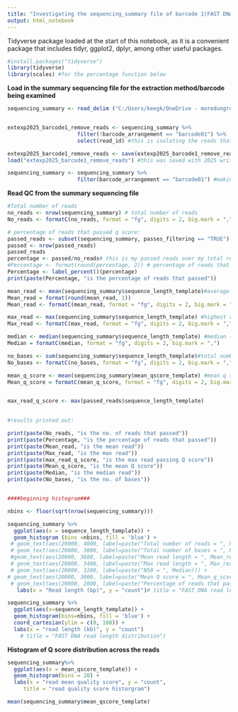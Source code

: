 ```yaml
---
title: "Investigating the sequencing_summary file of barcode 1(FAST DNA) from SUPER accuracy rebasecalling barcodes trimmed)"
output: html_notebook
---
```


Tidyverse package loaded at the start of this notebook, as it is a convenient package that includes tidyr, ggplot2, dplyr, among other useful packages.

```r
#install.packages("tidyverse")
library(tidyverse)
library(scales) #for the percentage function below

```

**Load in the summary sequencing file for the extraction method/barcode being examined**

```r
sequencing_summary <- read_delim ("C:/Users/keegk/OneDrive - moredungroup/Karen Keegan/Nanopore/SQKRBK004/Extraction_experiment_run_22.2.23/Rebasecalling/Rebasecalled_trimmed_super_accuracy/barcode_1/barcode_1_sequencing_summary.txt")


extexp2025_barcode1_remove_reads <- sequencing_summary %>%
                      filter(!barcode_arrangement == "barcode01") %>%
                      select(read_id) #this is isolating the reads that are on the wrong barcode, so I can use this read Id list to remove these reads in the blast text files (blast text files are assigned taxonomy in the notebook "taxonomizr_blast_tidied_2025.Rmd")

extexp2025_barcode1_remove_reads <- save(extexp2025_barcode1_remove_reads, file = "extexp2025_barcode1_remove_reads")
load("extexp2025_barcode1_remove_reads") #this was saved with 2025 written after it but the actual file name loads in without the 2025 bit after it just FYI.

sequencing_summary <- sequencing_summary %>%
                      filter(barcode_arrangement == "barcode01") #making sure only the correct barcode is included. This filters out any incorrect barcodes, and any unclassified barcoedes (the barcode scors lowest value is now 60, which might be the cutoff for confidence that the correct barcode has been called)

```
 
 
**Read QC from the summary sequencing file**

 
```r

#Total number of reads
no_reads <- nrow(sequencing_summary) # total number of reads
No_reads <- formatC(no_reads, format = "fg", digits = 2, big.mark = ",")

# percentage of reads that passed q score:
passed_reads <- subset(sequencing_summary, passes_filtering == "TRUE")
passed <- nrow(passed_reads)
passed_reads
percentage <- passed/no_reads# this is my passed reads over my total reads
#Percentage <- format(round(percentage, 2)) # percentage of reads that passed
Percentage <- label_percent()(percentage)
print(paste(Percentage, "is the percentage of reads that passed"))

mean_read <- mean(sequencing_summary$sequence_length_template)#average read length
Mean_read = format(round(mean_read, 1))
Mean_read <- formatC(mean_read, format = "fg", digits = 2, big.mark = ",")

max_read <- max(sequencing_summary$sequence_length_template) #highest read length
Max_read <- formatC(max_read, format = "fg", digits = 2, big.mark = ",")

median <- median(sequencing_summary$sequence_length_template) #median (N50 read no.)
Median = formatC(median, format = "fg", digits = 2, big.mark = ",")

no_bases <- sum(sequencing_summary$sequence_length_template)#total number of bases per extraction method
No_bases <- formatC(no_bases, format = "fg", digits = 2, big.mark = ",")

mean_q_score <- mean(sequencing_summary$mean_qscore_template) #mean q score
Mean_q_score = formatC(mean_q_score, format = "fg", digits = 2, big.mark = ",")


max_read_q_score <- max(passed_reads$sequence_length_template) 
                    

#results printed out:

print(paste(No_reads, "is the no. of reads that passed"))
print(paste(Percentage, "is the percentage of reads that passed"))
print(paste(Mean_read, "is the mean read"))
print(paste(Max_read, "is the max read"))
print(paste(max_read_q_score, "is the max read passing Q score"))
print(paste(Mean_q_score, "is the mean Q score"))
print(paste(Median, "is the median read"))
print(paste(No_bases, "is the no. of bases"))


####beginning histogram###

nbins <- floor(sqrt(nrow(sequencing_summary)))

sequencing_summary %>%
  ggplot(aes(x = sequence_length_template)) +
  geom_histogram (bins =nbins, fill = 'blue') +
 # geom_text(aes(20000, 4000, label=paste("Total number of reads = ", No_reads))) +
 # geom_text(aes(20000, 3800, label=paste("Total number of bases = ", No_bases))) +
 #geom_text(aes(20000, 3600, label=paste("Mean read length = ", Mean_read))) +
 # geom_text(aes(20000, 3400, label=paste("Max read length = ", Max_read))) +
 # geom_text(aes(20000, 3200, label=paste("N50 = ", Median))) +
# geom_text(aes(20000, 3000, label=paste("Mean Q score = ", Mean_q_score))) +
 # geom_text(aes(20000, 2800, label=paste("Percentage of reads that passed = ", Percentage))) +
   labs(x = "Read length (bp)", y = "count")# title = "FAST DNA read length distribution")

sequencing_summary %>%
  ggplot(aes(x=sequence_length_template)) +
  geom_histogram(bins=nbins, fill = 'blue') +
  coord_cartesian(ylim = c(0, 100)) +
  labs(x = "read length (kb)", y = "count")
    # title = "FAST DNA read length distribution")


```

**Histogram of Q score distribution across the reads**

```r
sequencing_summary%>% 
  ggplot(aes(x = mean_qscore_template)) +
  geom_histogram(bins = 20) +
  labs(x = "read mean quality score", y = "count",
     title = "read quality score historgram")

mean(sequencing_summary$mean_qscore_template)
```







